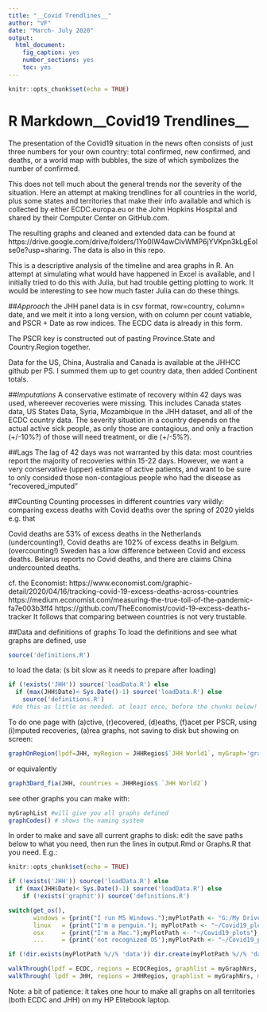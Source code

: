 ```yaml
---
title: "__Covid Trendlines__"
author: "VF"
date: "March- July 2020"
output: 
  html_document: 
    fig_caption: yes
    number_sections: yes
    toc: yes
---
```


```r
knitr::opts_chunk$set(echo = TRUE)
```

# R Markdown__Covid19 Trendlines__

The presentation of the Covid19 situation in the news often consists of just three numbers for your own country: total confirmed, new confirmed, and deaths, 
or a world map with bubbles, the size of which symbolizes the number of confirmed. 

This does not tell much about the general trends nor the severity of the situation. 
Here an attempt at making trendlines for all countries in the world, plus some states and territories that make their info available and which is collected by either ECDC.europa.eu or the John Hopkins Hospital and shared by their 
Computer Center on GitHub.com. 

The resulting graphs and cleaned and extended data can be found at 
https://drive.google.com/drive/folders/1Yo0IW4awCIvWMP6jYVKpn3kLgEolse0e?usp=sharing. 
The data is also in this repo. 

This is a descriptive analysis of the timeline and area graphs in R. 
An attempt at simulating what would have happened in Excel is available, and I initially tried to do this with Julia, but had trouble getting plotting to work. It would be interesting to see how much faster Julia can do these things. 

##_Approach_
the JHH panel data is in csv format, row=country, column= date,
and we melt it into a long version, with on column per count vatiable, and PSCR + Date as row indices. The ECDC data is already in this form. 

The PSCR key is constructed out of pasting Province.State and Country.Region together. 

Data for the US, China, Australia and Canada is available at the JHHCC github per PS. I summed them up to get country data, then added Continent totals. 


##_Imputations_
A conservative estimate of recovery within 42 days was used, whereever recoveries were missing. 
This includes Canada states data, US States Data, Syria, Mozambique in the JHH dataset, and all of the 
ECDC country data. The severity situation in a country depends on the actual active sick people, as 
only those are contagious, and only a fraction (+/-10%?) of those will need treatment, or die (+/-5%?). 

##Lags
The lag of 42 days was not warranted by this data: most countries report the majority of recoveries within 15-22 days. However, we want a very conservative (upper) estimate of active patients, and want to be sure to only consided those non-contagious people who had the disease as "recovered_imputed"

##Counting
Counting processes in different countries vary wildly: comparing excess 
deaths with Covid deaths over the spring of 2020 yields e.g. that 

Covid deaths are 53% of excess deaths in the Netherlands (undercounting!), 
Covid deaths are 102% of excess deaths in Belgium. (overcounting!)
Sweden has a low difference between Covid and excess deaths. 
Belarus reports no Covid deaths, and there are claims China undercounted deaths. 

cf. the Economist: 
https://www.economist.com/graphic-detail/2020/04/16/tracking-covid-19-excess-deaths-across-countries
https://medium.economist.com/measuring-the-true-toll-of-the-pandemic-fa7e003b3ff4
https://github.com/TheEconomist/covid-19-excess-deaths-tracker
It follows that comparing between countries is not very trustable. 

##Data and definitions of graphs
To load the definitions and see what graphs are defined, use 
```r
source('definitions.R')
```

to load the data: (s bit slow as it needs to prepare after loading)
``` r
if (!exists('JHH')) source('loadData.R') else 
  if (max(JHH$Date)< Sys.Date()-1) source('loadData.R') else
    source('definitions.R')
 #do this as little as needed. at least once, before the chunks below!
```
To do one page with (a)ctive, (r)ecovered, (d)eaths, 
(f)acet per PSCR, using (i)mputed recoveries, (a)rea graphs, 
not saving to disk but showing on screen:
``` r
graphOnRegion(lpdf=JHH, myRegion = JHHRegios$`JHH World1`, myGraph='graph3Dard_fia', saveit = FALSE) 
``` 
or equivalently 
``` r
graph3Dard_fia(JHH, countries = JHHRegios$ `JHH World2`)
```
see other graphs you can make with:
```r
myGraphList #will give you all graphs defined
graphCodes() # shows the naming system
```
In order to make and save all current graphs to disk: 
edit the save paths below to what you need, 
then run the lines in output.Rmd or Graphs.R that you need. E.g.: 
```r

knitr::opts_chunk$set(echo = TRUE)

if (!exists('JHH')) source('loadData.R') else 
  if (max(JHH$Date)< Sys.Date()-1) source('loadData.R') else
    if (!exists('graphit')) source('definitions.R')

switch(get_os(), 
       windows = {print("I run MS Windows.");myPlotPath <- "G:/My Drive/Covid19_plots"},
       linux   = {print("I'm a penguin."); myPlotPath <- "~/Covid19_plots"},
       osx     = {print("I'm a Mac.");myPlotPath <- "~/Covid19_plots"},
       ...     = {print('not recognized OS');myPlotPath <- "~/Covid19_plots"})

if (!dir.exists(myPlotPath %//% 'data')) dir.create(myPlotPath %//% 'data', recursive = TRUE)

walkThrough(lpdf = ECDC, regions = ECDCRegios, graphlist = myGraphNrs, myFolderDate  = 'current', ordre = 'RG') 
walkThrough( lpdf = JHH, regions = JHHRegios, graphlist = myGraphNrs, myFolderDate  = 'current', ordre = 'RG')
```
Note: a bit of patience: it takes one hour to make all graphs on all territories (both ECDC and JHH) on my HP Elitebook laptop.
